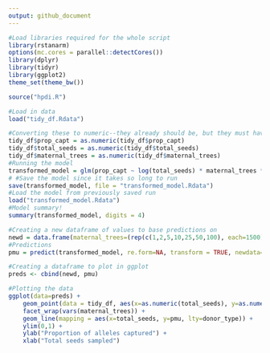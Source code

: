 ```yaml
---
output: github_document
---
```


```r
#Load libraries required for the whole script
library(rstanarm)
options(mc.cores = parallel::detectCores())
library(dplyr)
library(tidyr)
library(ggplot2)
theme_set(theme_bw())

source("hpdi.R")

#Load in data 
load("tidy_df.Rdata")
```

```r
#Converting these to numeric--they already should be, but they must have been converted accidentally when making the matrix a dataframe, etc...
tidy_df$prop_capt = as.numeric(tidy_df$prop_capt)
tidy_df$total_seeds = as.numeric(tidy_df$total_seeds)
tidy_df$maternal_trees = as.numeric(tidy_df$maternal_trees)
#Running the model
transformed_model = glm(prop_capt ~ log(total_seeds) * maternal_trees * donor_type, data = tidy_df) #removed weights=total_seeds
# #Save the model since it takes so long to run
save(transformed_model, file = "transformed_model.Rdata")
#Load the model from previously saved run
load("transformed_model.Rdata")
#Model summary! 
summary(transformed_model, digits = 4)
```

```r
#Creating a new dataframe of values to base predictions on 
newd = data.frame(maternal_trees=(rep(c(1,2,5,10,25,50,100), each=1500)), total_seeds=rep(seq(1,500,1),21), donor_type=factor(rep((rep(c("all_eligible", "all_same", "skewed"), each=500)), 7)))
#Predictions 
pmu = predict(transformed_model, re.form=NA, transform = TRUE, newdata=newd)

#Creating a dataframe to plot in ggplot 
preds <- cbind(newd, pmu)

#Plotting the data
ggplot(data=preds) +
    geom_point(data = tidy_df, aes(x=as.numeric(total_seeds), y=as.numeric(prop_capt), color=donor_type), alpha=0.25) +
    facet_wrap(vars(maternal_trees)) +
    geom_line(mapping = aes(x=total_seeds, y=pmu, lty=donor_type)) +
    ylim(0,1) +
    ylab("Proportion of alleles captured") +
    xlab("Total seeds sampled")
```